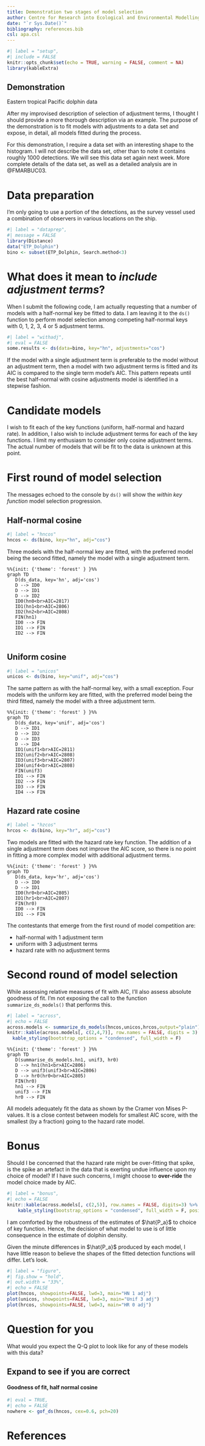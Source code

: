 ```yaml
---
title: Demonstration two stages of model selection
author: Centre for Research into Ecological and Environmental Modelling <br> **University of St Andrews**
date: "`r Sys.Date()`"
bibliography: references.bib
csl: apa.csl
---
```


```r
#| label = "setup",
#| include = FALSE
knitr::opts_chunk$set(echo = TRUE, warning = FALSE, comment = NA)
library(kableExtra)
```

::: {.callout-note}
## Demonstration

Eastern tropical Pacific dolphin data
:::

After my improvised description of selection of adjustment terms, I thought I should provide a more thorough description via an example. The purpose of the demonstration is to fit models with adjustments to a data set and expose, in detail, all models fitted during the process.

For this demonstration, I require a data set with an interesting shape to the histogram. I will not describe the data set, other than to note it contains roughly 1000 detections. We will see this data set again next week. More complete details of the data set, as well as a detailed analysis are in @FMARBUC03.

# Data preparation

I'm only going to use a portion of the detections, as the survey vessel used a combination of observers in various locations on the ship.

```r
#| label = "dataprep",
#| message = FALSE
library(Distance)
data("ETP_Dolphin")
bino <- subset(ETP_Dolphin, Search.method<3)
```

# What does it mean to *include adjustment terms*?

When I submit the following code, I am actually requesting that a number of models with a half-normal key be fitted to data. I am leaving it to the `ds()` function to perform model selection among competing half-normal keys with 0, 1, 2, 3, 4 or 5 adjustment terms.

```r
#| label = "withadj",
#| eval = FALSE
some.results <- ds(data=bino, key="hn", adjustments="cos")
```

If the model with a single adjustment term is preferable to the model without an adjustment term, then a model with two adjustment terms is fitted and its AIC is compared to the single term model's AIC. This pattern repeats until the best half-normal with cosine adjustments model is identified in a stepwise fashion.

# Candidate models

I wish to fit each of the key functions (uniform, half-normal and hazard rate). In addition, I also wish to include adjustment terms for each of the key functions. I limit my enthusiasm to consider only cosine adjustment terms. The actual number of models that will be fit to the data is unknown at this point.

# First round of model selection

The messages echoed to the console by `ds()` will show the *within key function* model selection progression.

## Half-normal cosine

```r
#| label = "hncos"
hncos <- ds(bino, key="hn", adj="cos")
```

Three models with the half-normal key are fitted, with the preferred model being the second fitted, namely the model with a single adjustment term.

```mermaid
%%{init: {'theme': 'forest' } }%%
graph TD
   D(ds_data, key='hn', adj='cos')
   D --> ID0
   D --> ID1
   D --> ID2
   ID0(hn0<br>AIC=2817)
   ID1(hn1<br>AIC=2806)
   ID2(hn2<br>AIC=2808)
   FIN(hn1)
   ID0 --> FIN
   ID1 --> FIN
   ID2 --> FIN
 
```

## Uniform cosine

```r
#| label = "unicos"
unicos <- ds(bino, key="unif", adj="cos")
```

The same pattern as with the half-normal key, with a small exception. Four models with the uniform key are fitted, with the preferred model being the third fitted, namely the model with a three adjustment term.

```mermaid
%%{init: {'theme': 'forest' } }%%
graph TD
   D(ds_data, key='unif', adj='cos')
   D --> ID1
   D --> ID2
   D --> ID3
   D --> ID4
   ID1(unif1<br>AIC=2811)
   ID2(unif2<br>AIC=2808)
   ID3(unif3<br>AIC=2807)
   ID4(unif4<br>AIC=2808)
   FIN(unif3)
   ID1 --> FIN
   ID2 --> FIN
   ID3 --> FIN
   ID4 --> FIN

```

## Hazard rate cosine

```r
#| label = "hzcos"
hrcos <- ds(bino, key="hr", adj="cos")
```

Two models are fitted with the hazard rate key function. The addition of a single adjustment term does not improve the AIC score, so there is no point in fitting a more complex model with additional adjustment terms.

```mermaid
%%{init: {'theme': 'forest' } }%%
graph TD
   D(ds_data, key='hr', adj='cos')
   D --> ID0
   D --> ID1
   ID0(hr0<br>AIC=2805)
   ID1(hr1<br>AIC=2807)
   FIN(hr0)
   ID0 --> FIN
   ID1 --> FIN
```

The contestants that emerge from the first round of model competition are:

-   half-normal with 1 adjustment term
-   uniform with 3 adjustment terms
-   hazard rate with no adjustment terms

# Second round of model selection

While assessing relative measures of fit with AIC, I'll also assess absolute goodness of fit. I'm not exposing the call to the function `summarize_ds_models()` that performs this.

```r
#| label = "across",
#| echo = FALSE
across.models <- summarize_ds_models(hncos,unicos,hrcos,output="plain")
knitr::kable(across.models[, c(2,4,7)], row.names = FALSE, digits = 3) %>%
  kable_styling(bootstrap_options = "condensed", full_width = F)
```

```mermaid
%%{init: {'theme': 'forest' } }%%
graph TD
   D(summarise_ds_models.hn1, unif3, hr0)
   D --> hn1(hn1<br>AIC=2806)
   D --> unif3(unif3<br>AIC=2806)
   D --> hr0(hr0<br>AIC=2805)
   FIN(hr0)
   hn1 --> FIN
   unif3 --> FIN
   hr0 --> FIN
```

All models adequately fit the data as shown by the Cramer von Mises P-values. It is a close contest between models for smallest AIC score, with the smallest (by a fraction) going to the hazard rate model.

# Bonus

Should I be concerned that the hazard rate might be over-fitting that spike, is the spike an artefact in the data that is exerting undue influence upon my choice of model? If I have such concerns, I might choose to **over-ride** the model choice made by AIC.

```r
#| label = "bonus",
#| echo = FALSE
knitr::kable(across.models[, c(2,5)], row.names = FALSE, digits=3) %>%
    kable_styling(bootstrap_options = "condensed", full_width = F, position = "float_right")
```

I am comforted by the robustness of the estimates of $\hat{P_a}$ to choice of key function. Hence, the decision of what model to use is of little consequence in the estimate of dolphin density.

Given the minute differences in $\hat{P_a}$ produced by each model, I have little reason to believe the shapes of the fitted detection functions will differ. Let's look.

```r
#| label = "figure",
#| fig.show = "hold",
#| out.width = "33%",
#| echo = FALSE
plot(hncos, showpoints=FALSE, lwd=3, main="HN 1 adj")
plot(unicos, showpoints=FALSE, lwd=3, main="Unif 3 adj")
plot(hrcos, showpoints=FALSE, lwd=3, main="HR 0 adj")
```

# Question for you

What would you expect the Q-Q plot to look like for any of these models with this data?


:::{.callout-tip collapse="true"}
## Expand to see if you are correct

#### Goodness of fit, half normal cosine

```r
#| eval = TRUE,
#| echo = FALSE
nowhere <- gof_ds(hncos, cex=0.6, pch=20)
```

:::

# References
